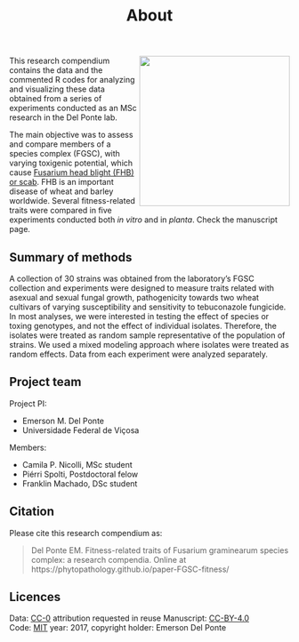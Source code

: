 % About

<img src = "https://www.apsnet.org/edcenter/intropp/lessons/fungi/ascomycetes/PublishingImages/Fusariumdiscyclesm.jpg" align= right width = 270> This research compendium  contains the data and the commented R codes for analyzing and visualizing these data obtained from a series of experiments conducted as an MSc research in the Del Ponte lab. 

The main objective was to assess and compare members of a species complex (FGSC), with varying toxigenic potential, which cause [Fusarium head blight (FHB) or scab](https://www.apsnet.org/edcenter/intropp/lessons/fungi/ascomycetes/Pages/Fusarium.aspx). FHB is an important disease of wheat and barley worldwide. Several fitness-related traits were compared in five experiments conducted both *in vitro* and in *planta*. Check the manuscript page.


## Summary of methods

A collection of 30 strains was obtained from the laboratory's FGSC collection and experiments were designed to measure traits related with asexual and sexual fungal growth, pathogenicity towards two wheat cultivars of varying susceptibility and sensitivity to tebuconazole fungicide. In most analyses, we were interested in testing the effect of species or toxing genotypes, and not the effect of individual isolates. Therefore, the isolates were treated as random sample representative of the population of strains. We used a mixed modeling approach where isolates were treated as random effects.
Data from each experiment were analyzed separately.


## Project team

Project PI:

- Emerson M. Del Ponte
- Universidade Federal de Viçosa

Members:

- Camila P. Nicolli, MSc student
- Piérri Spolti, Postdoctoral felow
- Franklin Machado, DSc student

## Citation

Please cite this research compendium as:  

> Del Ponte EM. Fitness-related traits of Fusarium graminearum species complex: a research compendia. Online at https://phytopathology.github.io/paper-FGSC-fitness/

## Licences

Data: [CC-0](https://creativecommons.org/publicdomain/zero/1.0/) attribution requested in reuse
Manuscript: [CC-BY-4.0](https://creativecommons.org/licenses/by/4.0/)  
Code: [MIT](https://opensource.org/licenses/MIT) year: 2017, copyright holder: Emerson Del Ponte

